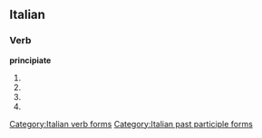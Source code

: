 ==Italian==

===Verb===
'''principiate'''

# {{form of|[[second-person|Second-person]] [[plural]] [[present tense]]|principiare|lang=Italian}}
# {{conjugation of|principiare||2|p|imp|lang=it}}
# {{conjugation of|principiare||2|p|pres|sub|lang=it}}
# {{form of|[[feminine|Feminine]] plural|principiato}}

[[Category:Italian verb forms]]
[[Category:Italian past participle forms]]
